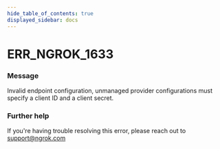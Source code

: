 ```yaml
---
hide_table_of_contents: true
displayed_sidebar: docs
---
```



# ERR_NGROK_1633

### Message

Invalid endpoint configuration, unmanaged provider configurations must specify a client ID and a client secret.

<ErrorDetails error="err_ngrok_1633" />

### Further help

If you're having trouble resolving this error, please reach out to [support@ngrok.com](mailto:support@ngrok.com?subject=Help%20with%20ERR_NGROK_1633)
